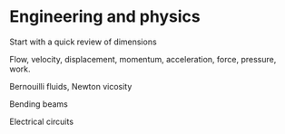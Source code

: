 # Engineering and physics

Start with a quick review of dimensions

Flow, velocity, displacement, momentum, acceleration, force, pressure, work.

Bernouilli fluids, Newton vicosity

Bending beams

Electrical circuits

